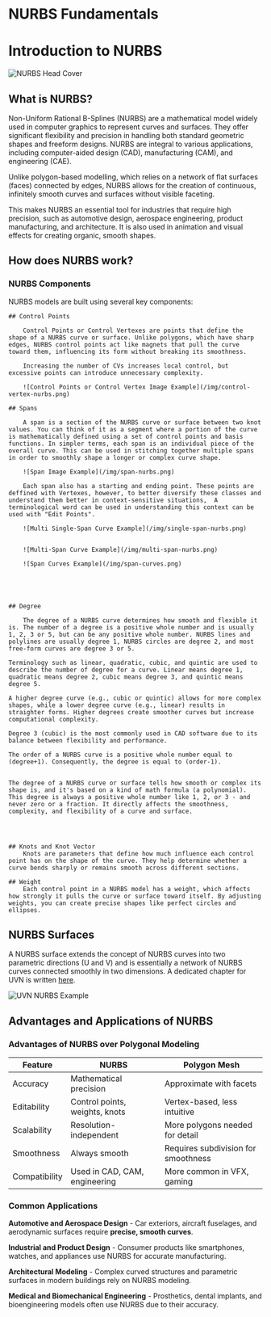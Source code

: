 # NURBS Fundamentals

# Introduction to NURBS

![NURBS Head Cover](/img/nurbs-cover.png)

## What is NURBS?

Non-Uniform Rational B-Splines (NURBS) are a mathematical model widely used in computer graphics to represent curves and surfaces. They offer significant flexibility and precision in handling both standard geometric shapes and freeform designs. NURBS are integral to various applications, including computer-aided design (CAD), manufacturing (CAM), and engineering (CAE).
   
Unlike polygon-based modelling, which relies on a network of flat surfaces (faces) connected by edges, NURBS allows for the creation of continuous, infinitely smooth curves and surfaces without visible faceting.

This makes NURBS an essential tool for industries that require high precision, such as automotive design, aerospace engineering, product manufacturing, and architecture. It is also used in animation and visual effects for creating organic, smooth shapes.

## How does NURBS work?

### NURBS Components

NURBS models are built using several key components:

    ## Control Points   
        
        Control Points or Control Vertexes are points that define the shape of a NURBS curve or surface. Unlike polygons, which have sharp edges, NURBS control points act like magnets that pull the curve toward them, influencing its form without breaking its smoothness.
	   
	    Increasing the number of CVs increases local control, but excessive points can introduce unnecessary complexity.

        ![Control Points or Control Vertex Image Example](/img/control-vertex-nurbs.png)

    ## Spans    

        A span is a section of the NURBS curve or surface between two knot values. You can think of it as a segment where a portion of the curve is mathematically defined using a set of control points and basis functions. In simpler terms, each span is an individual piece of the overall curve. This can be used in stitching together multiple spans in order to smoothly shape a longer or complex curve shape. 

        ![Span Image Example](/img/span-nurbs.png)

        Each span also has a starting and ending point. These points are deffined with Vertexes, however, to better diversify these classes and understand them better in context-sensitive situations,  A terminological word can be used in understanding this context can be used with "Edit Points". 

        ![Multi Single-Span Curve Example](/img/single-span-nurbs.png)


        ![Multi-Span Curve Example](/img/multi-span-nurbs.png)

        ![Span Curves Example](/img/span-curves.png)


        


    ## Degree  
        
        The degree of a NURBS curve determines how smooth and flexible it is. The number of a degree is a positive whole number and is usually 1, 2, 3 or 5, but can be any positive whole number. NURBS lines and polylines are usually degree 1, NURBS circles are degree 2, and most free-form curves are degree 3 or 5. 
     
    Terminology such as linear, quadratic, cubic, and quintic are used to describe the number of degree for a curve. Linear means degree 1, quadratic means degree 2, cubic means degree 3, and quintic means degree 5.
     
    A higher degree curve (e.g., cubic or quintic) allows for more complex shapes, while a lower degree curve (e.g., linear) results in straighter forms. Higher degrees create smoother curves but increase computational complexity. 
    
    Degree 3 (cubic) is the most commonly used in CAD software due to its balance between flexibility and performance.
     
    The order of a NURBS curve is a positive whole number equal to (degree+1). Consequently, the degree is equal to (order-1).


    The degree of a NURBS curve or surface tells how smooth or complex its shape is, and it's based on a kind of math formula (a polynomial). This degree is always a positive whole number like 1, 2, or 3 - and never zero or a fraction. It directly affects the smoothness, complexity, and flexibility of a curve and surface.




    ## Knots and Knot Vector    
        Knots are parameters that define how much influence each control point has on the shape of the curve. They help determine whether a curve bends sharply or remains smooth across different sections.

    ## Weight   
        Each control point in a NURBS model has a weight, which affects how strongly it pulls the curve or surface toward itself. By adjusting weights, you can create precise shapes like perfect circles and ellipses. 

## NURBS Surfaces

A NURBS surface extends the concept of NURBS curves into two parametric directions (U and V) and is essentially a network of NURBS curves connected smoothly in two dimensions. A dedicated chapter for UVN is written [here](/cad-essentials/uvn-coordinate-system).

![UVN NURBS Example](/img/uvn-nurbs.png)

## Advantages and Applications of NURBS

### Advantages of NURBS over Polygonal Modeling 

| Feature | NURBS | Polygon Mesh |
| ------- | ----- | ------------ |
| Accuracy | Mathematical precision | Approximate with facets |
| Editability | Control points, weights, knots | Vertex-based, less intuitive |
| Scalability | Resolution-independent | More polygons needed for detail |
| Smoothness | Always smooth | Requires subdivision for smoothness |
| Compatibility | Used in CAD, CAM, engineering | More common in VFX, gaming |

### Common Applications 

**Automotive and Aerospace Design** - Car exteriors, aircraft fuselages, and aerodynamic surfaces require **precise, smooth curves**.

**Industrial and Product Design** - Consumer products like smartphones, watches, and appliances use NURBS for accurate manufacturing.

**Architectural Modeling** - Complex curved structures and parametric surfaces in modern buildings rely on NURBS modeling. 

**Medical and Biomechanical Engineering** - Prosthetics, dental implants, and bioengineering models often use NURBS due to their accuracy. 
